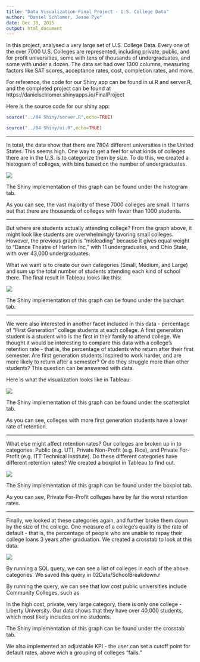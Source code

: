 ```yaml
---
title: "Data Visualization Final Project - U.S. College Data"
author: "Daniel Schlomer, Jesse Pye"
date: Dec 18, 2015
output: html_document
---
```


In this project, analysed a very large set of U.S. College Data. Every one of the over 7000 U.S. Colleges are represented, including private, public, and for profit universities, some with tens of thousands of undergraduates, and some with under a dozen. The data set had over 1300 columns, measuring factors like SAT scores, acceptance rates, cost, completion rates, and more.

For reference, the code for our Shiny app can be found in ui.R and server.R, and the completed project can be found at https://danielschlomer.shinyapps.io/FinalProject


Here is the source code for our shiny app:

```r
source("../04 Shiny/server.R",echo=TRUE)
```

```r
source("../04 Shiny/ui.R",echo=TRUE)
```

***

In total, the data show that there are 7804 different universities in the United States. This seems high. One way to get a feel for what kinds of colleges there are in the U.S. is to categorize them by size. To do this, we created a histogram of colleges, with bins based on the number of undergraduates.

![](histogram.jpg)

The Shiny implementation of this graph can be found under the histogram tab.

As you can see, the vast majority of these 7000 colleges are small. It turns out that there are thousands of colleges with fewer than 1000 students.

***

But where are students actually attending college? From the graph above, it might look like students are overwhelmingly favoring small colleges. However, the previous graph is "misleading" because it gives equal weight to "Dance Theatre of Harlem Inc," with 11 undergraduates, and Ohio State, with over 43,000 undergraduates.

What we want is to create our own categories (Small, Medium, and Large) and sum up the total number of students attending each kind of school there. The final result in Tableau looks like this:

![](barchart.png)

The Shiny implementation of this graph can be found under the barchart tab.

***

We were also interested in another facet included in this data - percentage of "First Generation" college students at each college. A first generation student is a student who is the first in their family to attend college. We thought it would be interesting to compare this data with a college's retention rate - that is, the percentage of students who return after their first semester. Are first generation students inspired to work harder, and are more likely to return after a semester? Or do they struggle more than other students? This question can be answered with data.

Here is what the visualization looks like in Tableau:

![](scatterplot.jpg)

The Shiny implementation of this graph can be found under the scatterplot tab.

As you can see, colleges with more first generation students have a lower rate of retention.

***

What else might affect retention rates? Our colleges are broken up in to categories: Public (e.g. UT), Private Non-Profit (e.g. Rice), and Private For-Profit (e.g. ITT Technical Institute). Do these different categories have different retention rates? We created a boxplot in Tableau to find out.

![](boxplot.jpg)

The Shiny implementation of this graph can be found under the boxplot tab.

As you can see, Private For-Profit colleges have by far the worst retention rates.

***

Finally, we looked at these categories again, and further broke them down by the size of the college. One measure of a college's quality is the rate of default - that is, the percentage of people who are unable to repay their college loans 3 years after graduation. We created a crosstab to look at this data.

![](crosstab.jpg)

By running a SQL query, we can see a list of colleges in each of the above categories. We saved this query in 02Data/SchoolBreakdown.r 

By running the query, we can see that low cost public universities include Community Colleges, such as  

In the high cost, private, very large category, there is only one college - Liberty University. Our data shows that they have over 40,000 students, which most likely includes online students.

The Shiny implementation of this graph can be found under the crosstab tab.

We also implemented an adjustable KPI - the user can set a cutoff point for default rates, above wich a grouping of colleges "fails."
